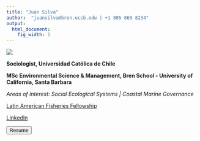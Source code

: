 ```yaml
---
title: "Juan Silva"
author:  "juansilva@bren.ucsb.edu | +1 805 869 8234"
output:
  html_document:
    fig_width: 1
---
```


![](images/juan.jpg)

**Sociologist, Universidad Católica de Chile**

**MSc Environmental Science & Management, Bren School - University of California, Santa Barbara**

*Areas of interest: Social Ecological Systems | Coastal Marine Governance*


[Latin American Fisheries Fellowship](https://www.laff.bren.ucsb.edu/laff-network/juan-silva)

[LinkedIn](https://www.linkedin.com/in/juansilvaira/)


<button onclick="window.open('resume.pdf')">Resume</button>





